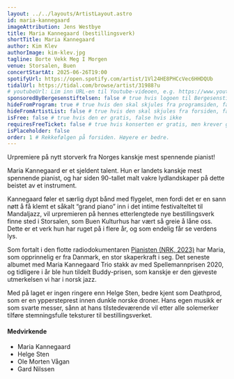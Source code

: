 ```yaml
---
layout: ../../layouts/ArtistLayout.astro
id: maria-kannegaard
imageAttribution: Jens Westbye
title: Maria Kannegaard (bestillingsverk)
shortTitle: Maria Kannegaard
author: Kim Klev
authorImage: kim-klev.jpg
tagline: Borte Vekk Meg I Morgen
venue: Storsalen, Buen
concertStartAt: 2025-06-26T19:00
spotifyUrl: https://open.spotify.com/artist/1Vl24HE8PHCcVec6HHDQUb
tidalUrl: https://tidal.com/browse/artist/31988?u
# youtubeUrl: Lim inn URL-en til Youtube-videoen, e.g. https://www.youtube.com/watch?v=iUd7MoKsRFE
sponsoredByBergesenstiftelsen: false # true hvis logoen til Bergesenstiftelsen skal vises, false hvis ikke
hideFromProgram: true # true hvis den skal skjules fra programsiden, false hvis den skal vises
hideFromArtistList: false # true hvis den skal skjules fra forsiden, false hvis den skal vises
isFree: false # true hvis den er gratis, false hvis ikke
requiresFreeTicket: false # true hvis konserten er gratis, men krever gratisbillett
isPlaceholder: false
order: 1 # Rekkefølgen på forsiden. Høyere er bedre.
---
```


Urpremiere på nytt storverk fra Norges kanskje mest spennende pianist!

Maria Kannegaard er et sjeldent talent. Hun er landets kanskje mest spennende pianist, og har siden 90-tallet malt vakre lydlandskaper på dette beistet av et instrument.

Kannegaard føler et særlig dypt bånd med flygelet, men fordi det er en sann nøtt å få klemt et såkalt “grand piano” inn i det intime festivalteltet til Mandaljazz, vil urpremieren på hennes etterlengtede nye bestillingsverk finne sted i Storsalen, som Buen Kulturhus har vært så greie å låne oss. Dette er et verk hun har ruget på i flere år, og som endelig får se verdens lys.

Som fortalt i den flotte radiodokumentaren <a href="https://radio.nrk.no/podkast/radiodokumentaren/sesong/pianisten" target="_blank">Pianisten (NRK, 2023)</a> har Maria, som opprinnelig er fra Danmark, en stor skaperkraft i seg. Det seneste albumet med Maria Kannegaard Trio stakk av med Spellemannprisen 2020, og tidligere i år ble hun tildelt Buddy-prisen, som kanskje er den gjeveste utmerkelsen vi har i norsk jazz.

Med på laget er ingen ringere enn Helge Sten, bedre kjent som Deathprod, som er en yppersteprest innen dunkle norske droner. Hans egen musikk er som svarte messer, sånn at hans tilstedeværende vil etter alle solemerker tilføre stemningsfulle teksturer til bestillingsverket.

#### Medvirkende

- Maria Kannegaard
- Helge Sten
- Ole Morten Vågan
- Gard Nilssen
